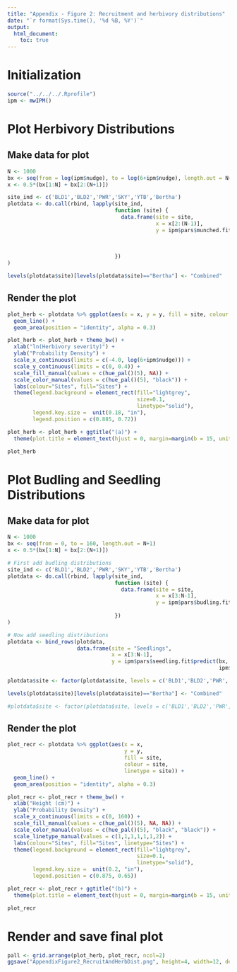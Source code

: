 ```yaml
---
title: "Appendix - Figure 2: Recruitment and herbivory distributions"
date: "`r format(Sys.time(), '%d %B, %Y')`"
output: 
  html_document:
    toc: true
---
```


# Initialization

```r
source("../../../.Rprofile")
ipm <- mwIPM()
```

# Plot Herbivory Distributions

## Make data for plot

```r
N <- 1000
bx <- seq(from = log(ipm$nudge), to = log(6+ipm$nudge), length.out = N+1)
x <- 0.5*(bx[1:N] + bx[2:(N+1)])

site_ind <- c('BLD1','BLD2','PWR','SKY','YTB','Bertha')
plotdata <- do.call(rbind, lapply(site_ind, 
                                  function (site) {
                                    data.frame(site = site,
                                               x = x[2:(N-1)],
                                               y = ipm$pars$munched.fit[[site]]$predict(bx,
                                                                                        c(ipm$pars$munched.fit[[site]]$pmunch, 
                                                                                          ipm$pars$munched.fit[[site]]$fit$estimate),
                                                                                        justmunch=TRUE)[2:(N-1)])
                                  })
)

levels(plotdata$site)[levels(plotdata$site)=="Bertha"] <- "Combined"
```

## Render the plot

```r
plot_herb <- plotdata %>% ggplot(aes(x = x, y = y, fill = site, colour = site)) + 
  geom_line() + 
  geom_area(position = "identity", alpha = 0.3)

plot_herb <- plot_herb + theme_bw() +
  xlab("ln(Herbivory severity)") +
  ylab("Probability Density") +
  scale_x_continuous(limits = c(-4.0, log(6+ipm$nudge))) + 
  scale_y_continuous(limits = c(0, 0.4)) +
  scale_fill_manual(values = c(hue_pal()(5), NA)) + 
  scale_color_manual(values = c(hue_pal()(5), "black")) +
  labs(colour="Sites", fill="Sites") +
  theme(legend.background = element_rect(fill="lightgrey",
                                         size=0.1,
                                         linetype="solid"),
        legend.key.size =  unit(0.18, "in"),
        legend.position = c(0.885, 0.72))

plot_herb <- plot_herb + ggtitle("(a)") + 
  theme(plot.title = element_text(hjust = 0, margin=margin(b = 15, unit = "pt")))

plot_herb
```

# Plot Budling and Seedling Distributions

## Make data for plot

```r
N <- 1000
bx <- seq(from = 0, to = 160, length.out = N+1)
x <- 0.5*(bx[1:N] + bx[2:(N+1)])

# First add budling distributions
site_ind <- c('BLD1','BLD2','PWR','SKY','YTB','Bertha')
plotdata <- do.call(rbind, lapply(site_ind, 
                                  function (site) {
                                    data.frame(site = site,
                                               x = x[3:N-1],
                                               y = ipm$pars$budling.fit[[site]]$predict(bx,
                                                                                        ipm$pars$budling.fit[[site]]$fit$estimate)[3:N-1])
                                  })
)

# Now add seedling distributions
plotdata <- bind_rows(plotdata,
                      data.frame(site = "Seedlings",
                                 x = x[3:N-1],
                                 y = ipm$pars$seedling.fit$predict(bx, 
                                                                   ipm$pars$seedling.fit$fit$estimate)[3:N-1]))

plotdata$site <- factor(plotdata$site, levels = c('BLD1','BLD2','PWR','SKY','YTB','Bertha','Seedlings'))

levels(plotdata$site)[levels(plotdata$site)=="Bertha"] <- "Combined"

#plotdata$site <- factor(plotdata$site, levels = c('BLD1','BLD2','PWR','SKY','YTB','Combined','Seedlings'))
```

## Render the plot

```r
plot_recr <- plotdata %>% ggplot(aes(x = x, 
                                     y = y, 
                                     fill = site, 
                                     colour = site,
                                     linetype = site)) + 
  geom_line() + 
  geom_area(position = "identity", alpha = 0.3)

plot_recr <- plot_recr + theme_bw() +
  xlab("Height (cm)") +
  ylab("Probability Density") +
  scale_x_continuous(limits = c(0, 160)) +
  scale_fill_manual(values = c(hue_pal()(5), NA, NA)) + 
  scale_color_manual(values = c(hue_pal()(5), "black", "black")) + 
  scale_linetype_manual(values = c(1,1,1,1,1,1,2)) +
  labs(colour="Sites", fill="Sites", linetype="Sites") +
  theme(legend.background = element_rect(fill="lightgrey",
                                         size=0.1,
                                         linetype="solid"),
        legend.key.size =  unit(0.2, "in"),
        legend.position = c(0.875, 0.65))

plot_recr <- plot_recr + ggtitle("(b)") + 
  theme(plot.title = element_text(hjust = 0, margin=margin(b = 15, unit = "pt")))

plot_recr
```

# Render and save final plot

```r
pall <- grid.arrange(plot_herb, plot_recr, ncol=2)
ggsave("AppendixFigure2_RecruitAndHerbDist.png", height=4, width=12, device = "png", pall)
```